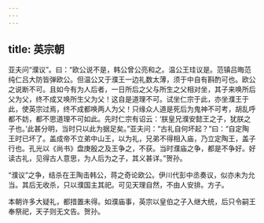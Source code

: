 ```yaml
---
---
---
```

title: 英宗朝
---







亚夫问“濮议”。曰：“欧公说不是，韩公曾公亮和之。温公王珪议是。范镇吕晦范纯仁吕大防皆弹欧公。但温公又于濮王一边礼数太薄，须于中自有斟酌可也。欧公之说断不可。且如今有为人后者，一日所后之父与所生之父相对坐，其子来唤所后父为父，终不成又唤所生父为父！这自是道理不可。试坐仁宗于此，亦坐濮王于此，使英宗过焉，终不成都唤两人为父！只缘众人道是死后为鬼神不可考，胡乱呼都不妨，都不思道理不可如此。先时仁宗有诏云：‘朕皇兄濮安懿王之子，犹朕之子也。’此甚分明，当时只以此为据足矣。”亚夫问：“古礼自何坏起？”曰：“自定陶王时已坏了。盖成帝不立弟中山王，以为礼，兄弟不得相入庙，乃立定陶王，盖子行也。孔光以《尚书》盘庚殷之及王争之，不获。当时濮庙之争，都是不争好。好读古礼，见得古人意思，为人后为之子，其义甚详。”贺孙。

“濮议”之争，结杀在王陶击韩公，蒋之奇论欧公。伊川代彭中丞奏议，似亦未为允当。其后无收杀，只以濮国主其祀。可见天理自然，不由人安排。方子。

本朝许多大疑礼，都措置未得。如濮庙事，英宗以皇伯之子入继大统，后只令嗣王奉祭祀，天子则无文告。贺孙。